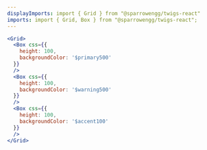 ```yaml
---
displayImports: import { Grid } from "@sparrowengg/twigs-react"
imports: import { Grid, Box } from "@sparrowengg/twigs-react";
---
```


```jsx live play=grid
<Grid>
  <Box css={{
    height: 100,
    backgroundColor: '$primary500'
  }}
  />
  <Box css={{
    height: 100,
    backgroundColor: '$warning500'
  }}
  />
  <Box css={{
    height: 100,
    backgroundColor: '$accent100'
  }}
  />
</Grid>
```